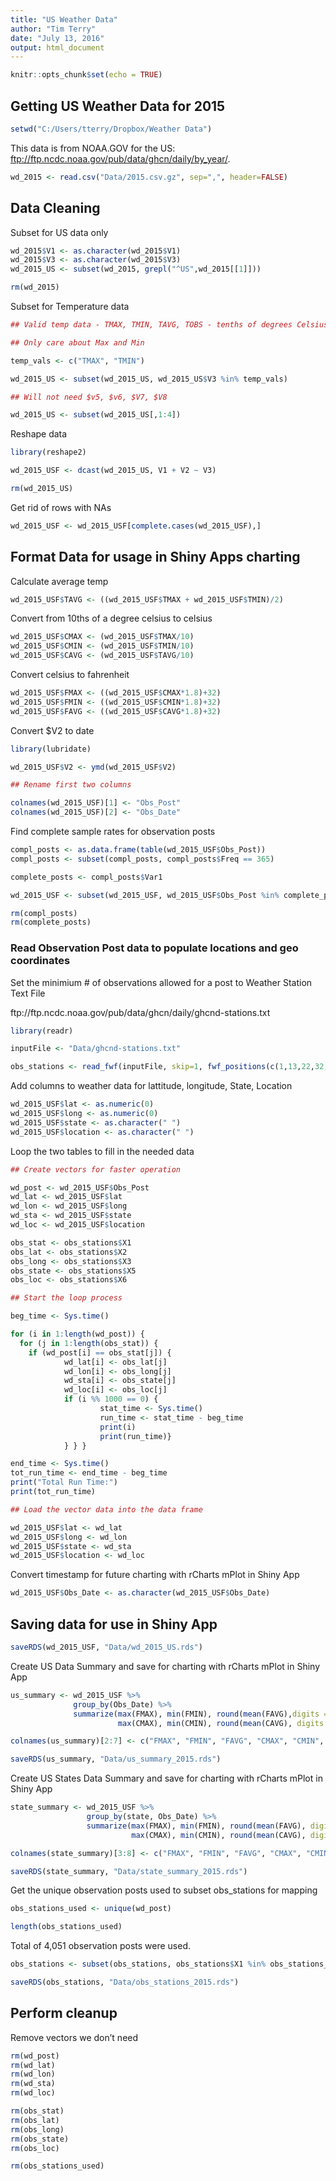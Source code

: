 ```yaml
---
title: "US Weather Data"
author: "Tim Terry"
date: "July 13, 2016"
output: html_document
---
```


```r
knitr::opts_chunk$set(echo = TRUE)
```

## Getting US Weather Data for 2015

```r
setwd("C:/Users/tterry/Dropbox/Weather Data")
```

This data is from NOAA.GOV for the US: <ftp://ftp.ncdc.noaa.gov/pub/data/ghcn/daily/by_year/>.

```r
wd_2015 <- read.csv("Data/2015.csv.gz", sep=",", header=FALSE)
```

## Data Cleaning

Subset for US data only

```r
wd_2015$V1 <- as.character(wd_2015$V1)
wd_2015$V3 <- as.character(wd_2015$V3)
wd_2015_US <- subset(wd_2015, grepl("^US",wd_2015[[1]]))

rm(wd_2015)
```

Subset for Temperature data

```r
## Valid temp data - TMAX, TMIN, TAVG, TOBS - tenths of degrees Celsius

## Only care about Max and Min

temp_vals <- c("TMAX", "TMIN")

wd_2015_US <- subset(wd_2015_US, wd_2015_US$V3 %in% temp_vals)

## Will not need $v5, $v6, $V7, $V8

wd_2015_US <- subset(wd_2015_US[,1:4])
```

Reshape data

```r
library(reshape2)

wd_2015_USF <- dcast(wd_2015_US, V1 + V2 ~ V3)

rm(wd_2015_US)
```

Get rid of rows with NAs

```r
wd_2015_USF <- wd_2015_USF[complete.cases(wd_2015_USF),]
```

## Format Data for usage in Shiny Apps charting

Calculate average temp

```r
wd_2015_USF$TAVG <- ((wd_2015_USF$TMAX + wd_2015_USF$TMIN)/2)
```

Convert from 10ths of a degree celsius to celsius

```r
wd_2015_USF$CMAX <- (wd_2015_USF$TMAX/10)
wd_2015_USF$CMIN <- (wd_2015_USF$TMIN/10)
wd_2015_USF$CAVG <- (wd_2015_USF$TAVG/10)
```

Convert celsius to fahrenheit

```r
wd_2015_USF$FMAX <- ((wd_2015_USF$CMAX*1.8)+32)
wd_2015_USF$FMIN <- ((wd_2015_USF$CMIN*1.8)+32)
wd_2015_USF$FAVG <- ((wd_2015_USF$CAVG*1.8)+32)
```

Convert $V2 to date

```r
library(lubridate)

wd_2015_USF$V2 <- ymd(wd_2015_USF$V2)

## Rename first two columns

colnames(wd_2015_USF)[1] <- "Obs_Post"
colnames(wd_2015_USF)[2] <- "Obs_Date"
```

Find complete sample rates for observation posts

```r
compl_posts <- as.data.frame(table(wd_2015_USF$Obs_Post))
compl_posts <- subset(compl_posts, compl_posts$Freq == 365)

complete_posts <- compl_posts$Var1

wd_2015_USF <- subset(wd_2015_USF, wd_2015_USF$Obs_Post %in% complete_posts)

rm(compl_posts)
rm(complete_posts)
```

### Read Observation Post data to populate locations and geo coordinates

Set the minimium # of observations allowed for a post to 
Weather Station Text File

ftp://ftp.ncdc.noaa.gov/pub/data/ghcn/daily/ghcnd-stations.txt

```r
library(readr)

inputFile <- "Data/ghcnd-stations.txt"

obs_stations <- read_fwf(inputFile, skip=1, fwf_positions(c(1,13,22,32,39,42), c(11,20,30,37,40,71)))
```

Add columns to weather data for lattitude, longitude, State, Location

```r
wd_2015_USF$lat <- as.numeric(0)
wd_2015_USF$long <- as.numeric(0)
wd_2015_USF$state <- as.character(" ")
wd_2015_USF$location <- as.character(" ")
```

Loop the two tables to fill in the needed data

```r
## Create vectors for faster operation

wd_post <- wd_2015_USF$Obs_Post
wd_lat <- wd_2015_USF$lat
wd_lon <- wd_2015_USF$long
wd_sta <- wd_2015_USF$state
wd_loc <- wd_2015_USF$location

obs_stat <- obs_stations$X1
obs_lat <- obs_stations$X2
obs_long <- obs_stations$X3
obs_state <- obs_stations$X5
obs_loc <- obs_stations$X6

## Start the loop process

beg_time <- Sys.time()

for (i in 1:length(wd_post)) {
  for (j in 1:length(obs_stat)) {
    if (wd_post[i] == obs_stat[j]) {
            wd_lat[i] <- obs_lat[j]
            wd_lon[i] <- obs_long[j]
            wd_sta[i] <- obs_state[j]
            wd_loc[i] <- obs_loc[j]
            if (i %% 1000 == 0) {
                    stat_time <- Sys.time()
                    run_time <- stat_time - beg_time
                    print(i)
                    print(run_time)}
            } } }

end_time <- Sys.time()
tot_run_time <- end_time - beg_time
print("Total Run Time:")
print(tot_run_time)

## Load the vector data into the data frame

wd_2015_USF$lat <- wd_lat
wd_2015_USF$long <- wd_lon
wd_2015_USF$state <- wd_sta
wd_2015_USF$location <- wd_loc
```

Convert timestamp for future charting with rCharts mPlot in Shiny App

```r
wd_2015_USF$Obs_Date <- as.character(wd_2015_USF$Obs_Date)
```

## Saving data for use in Shiny App

```r
saveRDS(wd_2015_USF, "Data/wd_2015_US.rds")
```

Create US Data Summary and save for charting with rCharts mPlot in Shiny App

```r
us_summary <- wd_2015_USF %>%
              group_by(Obs_Date) %>%
              summarize(max(FMAX), min(FMIN), round(mean(FAVG),digits = 2), 
                        max(CMAX), min(CMIN), round(mean(CAVG), digits = 2))

colnames(us_summary)[2:7] <- c("FMAX", "FMIN", "FAVG", "CMAX", "CMIN", "CAVG")

saveRDS(us_summary, "Data/us_summary_2015.rds")
```

Create US States Data Summary and save for charting with rCharts mPlot in Shiny App

```r
state_summary <- wd_2015_USF %>%
                 group_by(state, Obs_Date) %>%
                 summarize(max(FMAX), min(FMIN), round(mean(FAVG), digits = 2),
                           max(CMAX), min(CMIN), round(mean(CAVG), digits = 2))

colnames(state_summary)[3:8] <- c("FMAX", "FMIN", "FAVG", "CMAX", "CMIN", "CAVG")

saveRDS(state_summary, "Data/state_summary_2015.rds")
```

Get the unique observation posts used to subset obs_stations for mapping

```r
obs_stations_used <- unique(wd_post)

length(obs_stations_used)
```

Total of 4,051 observation posts were used.

```r
obs_stations <- subset(obs_stations, obs_stations$X1 %in% obs_stations_used)

saveRDS(obs_stations, "Data/obs_stations_2015.rds")
```

## Perform cleanup

Remove vectors we don't need

```r
rm(wd_post)
rm(wd_lat)
rm(wd_lon)
rm(wd_sta)
rm(wd_loc)

rm(obs_stat)
rm(obs_lat)
rm(obs_long)
rm(obs_state)
rm(obs_loc)

rm(obs_stations_used)
```












